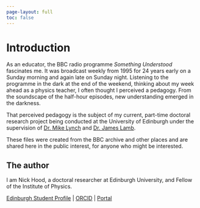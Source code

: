```yaml
---
page-layout: full
toc: false
---
```


# Introduction {.unnumbered}

As an educator, the BBC radio programme *Something Understood* fascinates me. It was broadcast weekly from 1995 for 24 years early on a Sunday morning and again late on Sunday night. Listening to the programme in the dark at the end of the weekend, thinking about my week ahead as a physics teacher, I often thought I perceived a pedagogy. From the soundscape of the half-hour episodes, new understanding emerged in the darkness. 

That perceived pedagogy is the subject of my current, part-time doctoral research project being conducted at the University of Edinburgh under the supervision of [Dr. Mike Lynch](https://www.ed.ac.uk/profile/michael-lynch) and [Dr. James Lamb](https://www.ed.ac.uk/profile/james-lamb).

These files were created from the BBC archive and other places and are shared here in the public interest, for anyone who might be interested.

## The author {-}

I am Nick Hood, a doctoral researcher at Edinburgh University, and Fellow of the Institute of Physics. 

[Edinburgh Student Profile](https://www.ed.ac.uk/profile/nick-hood-student) | 
[ORCID](https://orcid.org/0000-0001-7891-9736) | 
[Portal](https://cullaloe.net/)

<!-- 
```
History file can be found by 

$ cat .get_iplayer/download_history >> suh.md

Paste the following in the header lines to make a nice table:

PID|Prog name|Title|Type|no.|resn.|Location|fmt|size|Description|chan|genre|image|blank|URL|Episode
---|-------|:------|---|---|---|---|---|---|:----------|----|:----|---|:----|---|---

```
 -->